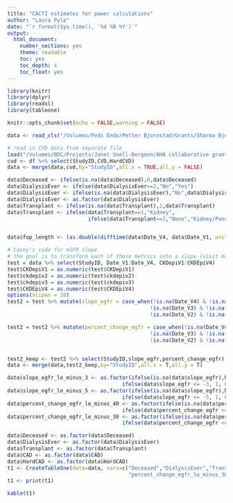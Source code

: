 ```yaml
---
title: "CACTI estimates for power calculations"
author: "Laura Pyle"
date: "`r format(Sys.time(), '%d %B %Y')`"
output:
  html_document:
    number_sections: yes
    theme: readable
    toc: yes
    toc_depth: 4
    toc_float: yes
---
```


```r
library(knitr)
library(dplyr)
library(readxl)
library(tableone)

knitr::opts_chunk$set(echo = FALSE,warning = FALSE)

```

```r
data <- read_xls("/Volumes/Peds Endo/Petter Bjornstad/Grants/Sharma Bjornstad adenine R01/CACTI data/QJDRF_DKD_Consortium_Data.xls")

# read in CVD data from separate file
load("/Volumes/BDC/Projects/Janet Snell-Bergeon/AHA collaborative grant/aha_master_data_no_snps.Rdata")
cvd <- df %>% select(StudyID,CVD,HardCVD)
data <- merge(data,cvd,by="StudyID",all.x = TRUE,all.y = FALSE)

data$Deceased <- ifelse(is.na(data$Deceased),0,data$Deceased)
data$DialysisEver <- ifelse(data$DialysisEver==2,"No","Yes")
data$DialysisEver <- ifelse(is.na(data$DialysisEver),"No",data$DialysisEver)
data$DialysisEver <- as.factor(data$DialysisEver)
data$Transplant <- ifelse(is.na(data$Transplant),2,data$Transplant)
data$Transplant <- ifelse(data$Transplant==1,"Kidney",
                          ifelse(data$Transplant==2,"None","Kidney/Pancreas"))


data$fup_length <- (as.double(difftime(data$Date_V4, data$Date_V1, units = "days"))/365)

# Casey's code for eGFR slope
# the goal is to transform each of these metrics into a slope (visit max - visit1)/(datemax - date 1) - dates in years
test = data %>% select(StudyID, Date_V1:Date_V4, CKDepiV1:CKDEpiV4)
test$CKDepiV1 = as.numeric(test$CKDepiV1)
test$ckdepiv2 = as.numeric(test$ckdepiv2)
test$ckdepiv3 = as.numeric(test$ckdepiv3)
test$CKDEpiV4 = as.numeric(test$CKDEpiV4)
options(scipen = 20)
test2 = test %>% mutate(slope_egfr = case_when(!is.na(Date_V4) & !is.na(CKDEpiV4) ~ (CKDEpiV4 - CKDepiV1)/(as.double(difftime(Date_V4, Date_V1, units = "days"))/365),
                                              !is.na(Date_V3) & !is.na(ckdepiv3) ~ (ckdepiv3 - CKDepiV1)/(as.double(difftime(Date_V3, Date_V1, units = "days"))/365),
                                              !is.na(Date_V2) & !is.na(ckdepiv2) ~ (ckdepiv2 - CKDepiV1)/(as.double(difftime(Date_V2, Date_V1, units = "days"))/365)))

test2 = test2 %>% mutate(percent_change_egfr = case_when(!is.na(Date_V4) & !is.na(CKDEpiV4) ~ 100*(CKDEpiV4 - CKDepiV1)/(CKDepiV1),
                                              !is.na(Date_V3) & !is.na(ckdepiv3) ~ 100*(ckdepiv3 - CKDepiV1)/(CKDepiV1),
                                              !is.na(Date_V2) & !is.na(ckdepiv2) ~ 100*(ckdepiv2 - CKDepiV1)/(CKDepiV1)))


test2_keep <- test2 %>% select(StudyID,slope_egfr,percent_change_egfr)
data <- merge(data,test2_keep,by="StudyID",all.x = T,all.y = T)

data$slope_egfr_le_minus_3 <- as.factor(ifelse(is.na(data$slope_egfr),NA,
                                     ifelse(data$slope_egfr <= -3, 1, 0)))
data$slope_egfr_le_minus_5 <- as.factor(ifelse(is.na(data$slope_egfr),NA,
                                     ifelse(data$slope_egfr <= -5, 1, 0)))
data$percent_change_egfr_le_minus_40 <- as.factor(ifelse(is.na(data$percent_change_egfr),NA,
                                     ifelse(data$percent_change_egfr <= -40, 1, 0)))
data$percent_change_egfr_le_minus_30 <- as.factor(ifelse(is.na(data$percent_change_egfr),NA,
                                     ifelse(data$percent_change_egfr <= -30, 1, 0)))
```

```r
data$Deceased <- as.factor(data$Deceased)
data$DialysisEver <- as.factor(data$DialysisEver)
data$Transplant <- as.factor(data$Transplant)
data$CAD <- as.factor(data$CAD)
data$HardCAD <- as.factor(data$HardCAD)
t1 <- CreateTableOne(data=data, vars=c("Deceased","DialysisEver","Transplant","CAD","HardCAD","CVD","HardCVD","slope_egfr_le_minus_3","slope_egfr_le_minus_5",
                                       "percent_change_egfr_le_minus_30","percent_change_egfr_le_minus_40","fup_length"))
t1 <- print(t1)
```

```r
kable(t1)
```


